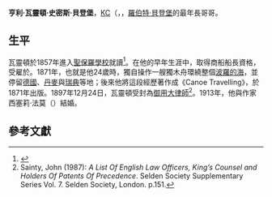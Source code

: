 '''亨利·瓦靈頓·史密斯·貝登堡'''，[[御用大律師|KC]]（{{lang-en|Henry Warington Smyth Baden-Powell}}，{{bd|1847年|2月3日|1921年|4月24日}}，[[羅伯特·貝登堡|羅伯特·貝登堡]]的最年長哥哥。

==生平==
瓦靈頓於1857年進入[[聖保羅學校|聖保羅學校]]就讀<ref>{{Cite web |url=http://www.halhed.com/t4r/getperson.php?personID=I8497&tree=tree1 |title=存档副本 |accessdate=2015-04-21 |archive-date=2015-01-18 |archive-url=https://archive.is/20150118204549/http://www.halhed.com/t4r/getperson.php?personID=I8497&tree=tree1 |dead-url=yes }}</ref>。在他的早年生涯中，取得商船船長資格，受雇於{{link-en|皇家海軍後備隊|Royal Naval Reserve]]}}。1871年，也就是他24歲時，獨自操作一艘獨木舟環繞整個[[波羅的海|波羅的海]]，並停留[[德國|德國]]、[[丹麥|丹麥]]與[[瑞典|瑞典]]等地；後來他將這段經歷著作成《Canoe Travelling》，於1871年出版。1897年12月24日，瓦靈頓受封為[[御用大律師|御用大律師]]<ref>Sainty, John (1987): ''A List Of English Law Officers, King’s Counsel and Holders Of Patents Of Precedence''. Selden Society Supplementary Series Vol. 7. Selden Society, London. p.151.</ref>。1913年，他與作家西塞莉·法莫（{{lang|en|Cicely Farmer}}）結婚。

==參考文獻==
{{Reflist}}

{{Portal|童軍}}

{{Authority control}}